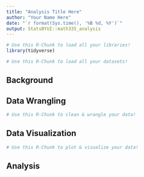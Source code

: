 ```yaml
---
title: "Analysis Title Here"
author: "Your Name Here"
date: "`r format(Sys.time(), '%B %d, %Y')`"
output: StatsBYUI::math335_analysis
---
```


```r
# Use this R-Chunk to load all your libraries!
library(tidyverse)
```

```r
# Use this R-Chunk to load all your datasets!
```

## Background

## Data Wrangling

```r
# Use this R-Chunk to clean & wrangle your data!

```

## Data Visualization

```r
# Use this R-Chunk to plot & visualize your data!

```

## Analysis
